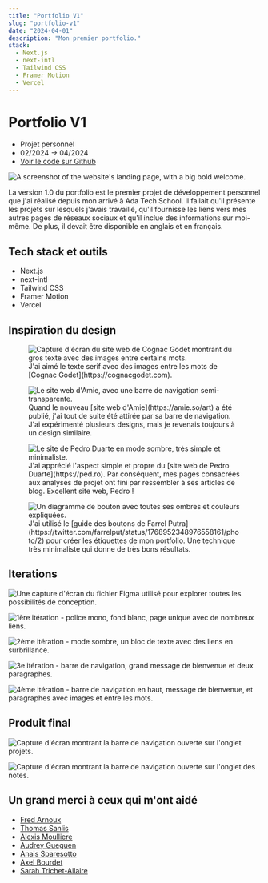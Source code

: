 ```yaml
---
title: "Portfolio V1"
slug: "portfolio-v1"
date: "2024-04-01"
description: "Mon premier portfolio."
stack:
  - Next.js
  - next-intl
  - Tailwind CSS
  - Framer Motion
  - Vercel
---
```


# Portfolio V1

- Projet personnel
- 02/2024 -> 04/2024
- [Voir le code sur Github](https://github.com/lemathurin/portfolio/tree/v1)

<Image
  src="https://5q44w9bzpv.ufs.sh/f/vqzvWuhpJmwXXGT3V6tgs8zZdmwB31rtVQfjMYHnJCTbkAFD"
  alt="A screenshot of the website's landing page, with a big bold welcome."
/>

La version 1.0 du portfolio est le premier projet de développement personnel que j'ai réalisé depuis mon arrivé à Ada Tech School. Il fallait qu'il présente les projets sur lesquels j'avais travaillé, qu'il fournisse les liens vers mes autres pages de réseaux sociaux et qu'il inclue des informations sur moi-même. De plus, il devait être disponible en anglais et en français.

## Tech stack et outils

- Next.js
- next-intl
- Tailwind CSS
- Framer Motion
- Vercel

## Inspiration du design

<figure>
  <Image
    src="https://5q44w9bzpv.ufs.sh/f/vqzvWuhpJmwXNaNka1PV9aX7GKwfgvtTzMLsJeBUjynFP40u"
    alt="Capture d'écran du site web de Cognac Godet montrant du gros texte avec des images entre certains mots."
  />
  <figcaption>
    J'ai aimé le texte serif avec des images entre les mots de [Cognac
    Godet](https://cognacgodet.com).
  </figcaption>
</figure>

<figure>
  <Image
    src="https://5q44w9bzpv.ufs.sh/f/vqzvWuhpJmwXSTbezC8Wfbl01CeIMUcRpEmhQG4jYasznHtF"
    alt="Le site web d'Amie, avec une barre de navigation semi-transparente."
  />
  <figcaption>
    Quand le nouveau [site web d'Amie](https://amie.so/art) a été publié, j'ai
    tout de suite été attirée par sa barre de navigation. J'ai expérimenté
    plusieurs designs, mais je revenais toujours à un design similaire.
  </figcaption>
</figure>

<figure>
  <Image
    src="https://5q44w9bzpv.ufs.sh/f/vqzvWuhpJmwX5EK9xD6TtcdGu2sI9C7yblXkPZFSViHm6rvT"
    alt="Le site de Pedro Duarte en mode sombre, très simple et minimaliste."
  />
  <figcaption>
    J'ai apprécié l'aspect simple et propre du [site web de Pedro
    Duarte](https://ped.ro). Par conséquent, mes pages consacrées aux analyses
    de projet ont fini par ressembler à ses articles de blog. Excellent site
    web, Pedro !
  </figcaption>
</figure>

<figure>
  <Image
    src="https://5q44w9bzpv.ufs.sh/f/vqzvWuhpJmwXqOnHkkpzH4LXy51GktTuheFlUAwcv2VgQarK"
    alt="Un diagramme de bouton avec toutes ses ombres et couleurs expliquées."
  />
  <figcaption>
    J'ai utilisé le [guide des boutons de Farrel
    Putra](https://twitter.com/farrelput/status/1768952348976558161/photo/2)
    pour créer les étiquettes de mon portfolio. Une technique très minimaliste
    qui donne de très bons résultats.
  </figcaption>
</figure>

## Iterations

<Image
  src="https://5q44w9bzpv.ufs.sh/f/vqzvWuhpJmwXNMwomyPV9aX7GKwfgvtTzMLsJeBUjynFP40u"
  alt="Une capture d'écran du fichier Figma utilisé pour explorer toutes les possibilités de conception."
/>

<Image
  src="https://5q44w9bzpv.ufs.sh/f/vqzvWuhpJmwX2GSHOZjab2JnoGdL156AWIvsmt0jQPpKyFz8"
  alt="1ère itération - police mono, fond blanc, page unique avec de nombreux liens."
/>

<Image
  src="https://5q44w9bzpv.ufs.sh/f/vqzvWuhpJmwXJJ0LUt1nGRHqvcgpfS0e7yN8ktYUhAQFDzrO"
  alt="2ème itération - mode sombre, un bloc de texte avec des liens en surbrillance."
/>

<Image
  src="https://5q44w9bzpv.ufs.sh/f/vqzvWuhpJmwXNJb9nhPV9aX7GKwfgvtTzMLsJeBUjynFP40u"
  alt="3e itération - barre de navigation, grand message de bienvenue et deux paragraphes."
/>

<Image
  src="https://5q44w9bzpv.ufs.sh/f/vqzvWuhpJmwXV5A2yDXW2IYZeJEMPLR5VcHjlGStDmU1vKni"
  alt="4ème itération - barre de navigation en haut, message de bienvenue, et paragraphes avec images et entre les mots."
/>

## Produit final

<Image
  src="https://5q44w9bzpv.ufs.sh/f/vqzvWuhpJmwX2knYmTjab2JnoGdL156AWIvsmt0jQPpKyFz8"
  alt="Capture d'écran montrant la barre de navigation ouverte sur l'onglet projets."
/>

<Image
  src="https://5q44w9bzpv.ufs.sh/f/vqzvWuhpJmwXClpXc3UN4nf7yrSBlbuPZFEswqdUCpk3ochN"
  alt="Capture d'écran montrant la barre de navigation ouverte sur l'onglet des notes."
/>

## Un grand merci à ceux qui m'ont aidé

- [Fred Arnoux](https://www.linkedin.com/in/farnoux/)
- [Thomas Sanlis](https://twitter.com/T_Zahil)
- [Alexis Moulliere](https://github.com/realalexis)
- [Audrey Gueguen](https://github.com/AudreyGgn)
- [Anais Sparesotto](https://fr.linkedin.com/in/anais-sparesotto)
- [Axel Bourdet](https://thedreampunk.com/en/)
- [Sarah Trichet-Allaire](https://mastodon.cloud/@Sarah_Trichet_Allaire)
